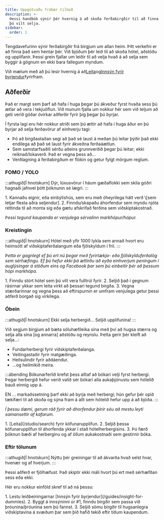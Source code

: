 ```yaml
---
title: Uppgötvaðu frábær tilboð
description: >-
  Þessi handbók sýnir þér hvernig á að skoða ferðabirgðir til að finna það sem
  þú vilt selja.
sidebar:
  order: 1
---
```


Tengdavefurinn sýnir ferðabirgðir frá birgjum um allan heim. Þitt verkefni er að finna það sem hentar þér. Við bjóðum þér leið til að skoða hótel, aðstöðu og upplifanir. Þessi grein fjallar um leiðir til að velja hvað á að selja sem byggir á gögnum en ekki bara fallegum myndum.

Við mælum með að þú lesir hvernig á að[Leita](/studio/search)og[Innsýn fyrir byrjendur](/guides/insight-for-dummies)fyrirfram.

## Aðferðir

Það er margt sem þarf að hafa í huga þegar þú ákveður fyrst hvaða sess þú ætlar að vera í tekjuöflun. Við munum fjalla um nokkur hér sem við teljum að geti verið góðar óvirkar aðferðir fyrir þig þegar þú byrjar.

Í fyrsta lagi eru hér nokkur atriði sem þú ættir að hafa í huga áður en þú byrjar að selja ferðavörur af einhverju tagi:

* Þó að birgðastaðan segi að það sé laust á meðan þú leitar þýðir það ekki endilega að það sé laust fyrir ákveðna ferðaáætlun.
* Sem samstarfsaðili sérðu aðeins grunnverðið þegar þú leitar; ekki reiknað/lokaverð. Það er vegna þess að...
* Verðlagning á ferðabirgðum er flókin og getur fylgt mörgum reglum.

### FOMO / YOLO

:::athugið\[Í hnotskurn]
Dýr, lúxusvörur í háum gæðaflokki sem skila góðri hagnaði jafnvel þótt þóknunin sé lægri.
:::

<Steps>
  1. Kannaðu eignir, eða einbýlishús, sem eru með óheyrilega hátt verð \[sem letjar flesta aðra seljendur].
  2. Finndu/skapaðu áhorfendur sem myndu njóta réttinda til að monta sig eða gætu afskrifað ferðina sem viðskiptakostnað.
</Steps>


*Þessi tegund kaupanda er venjulega sérvalinn markhópur/hópur.*

### Kreistingin

:::athugið\[Í hnotskurn]
Hótel með yfir 1000 lykla sem annað hvort eru heimsótt af viðskiptaferðalangum eða fjölskyldum í fríi.
:::

*Þetta er gagnlegt ef þú ert nú þegar með fyrirtækja- eða fjölskylduferðalög sem sérhæfingu. Ef þú hefur ekki þá ættirðu að eyða einhverjum peningum í auglýsingar á stöðum eins og Facebook þar sem þú einbeitir þér að þessum hópi markhópa.*

<Steps>
  1. Finndu stórt hótel sem þú vilt vera fulltrúi fyrir.
  2. Seljið það í gegnum rásirnar ykkar sem leita virkt að þessari tegund birgða.
  3. Vegna stærðarinnar og vegna þess að eftirspurnin er umfram venjulega getur þessi aðferð borgað sig virkilega.
</Steps>


### Óbein

:::athugið\[Í hnotskurn]
Ekki selja herbergið... Seljið upplifunina!
:::

Við segjum birgjum að bæta söluhæfileika sína með því að hugsa stærra og selja alla sína \[og annarra] aðstöðu og reynslu. Þetta gerir þér kleift að selja...:

* Fundarherbergi fyrir viðskiptaferðalanga.
* Veitingastaðir fyrir matgæðinga.
* Heilsulindir fyrir aðdáendur.
* ...og heilmikið meira.

:::ábending
Bókunarferlið krefst þess alltaf að bókari velji fyrst herbergi. Þegar herbergið hefur verið valið sér bókari alla aukaþjónustu sem hótelið bauð einnig upp á.

EN ... markaðssetning þarf ekki að byrja með herbergi; hún gefur þér opið tækifæri til að skoða og sýna fram á allt sem hótelið hefur upp á að bjóða.
:::

*Í þessu dæmi, gerum ráð fyrir að áhorfendur þínir séu að mestu leyti samansettir af kafarum.*

<Steps>
  1. [Leita](/studio/search) fyrir köfunarupplifun.
  2. Seljið þessa köfunarupplifun til áhorfenda ykkar í stað hótelherbergisins.
  3. Þú færð þóknun bæði af herberginu og af öllum aukakostnaði sem gestirnir bóka.
</Steps>


### Eftir tölunum

:::athugið\[Í hnotskurn]
Nýttu þér greiningar til að ákvarða hvað selst hvar, hvenær og af hverjum.
:::

Þessi aðferð er fjölhæfust. Það skiptir ekki máli hvort þú ert með sérhæfðan sess eða ekki.

Hér eru nokkur einföld skref til að ná þessu:

<Steps>
  1. Lestu leiðbeiningarnar [Innsýn fyrir byrjendur](/guides/insight-for-dummies).
  2. Byggt á innsýninni úr #1, finndu birgðir sem passa við þróunina/þróunina sem þú fannst.
  3. Seljið sömu birgðir til hugsanlegra viðskiptavina á svæðum þar sem þið hafið tekið eftir tíðum kaupendum.
</Steps>

